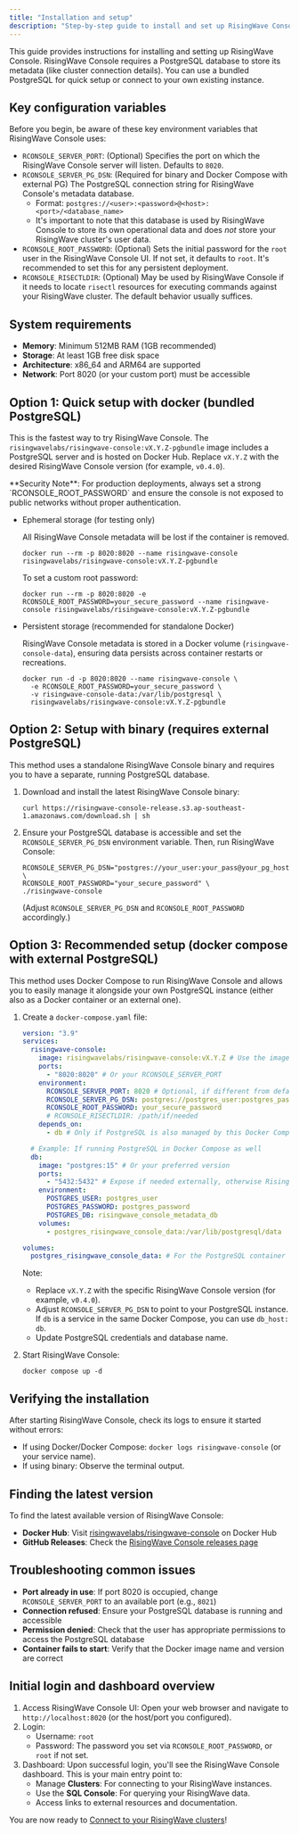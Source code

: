 ```yaml
---
title: "Installation and setup"
description: "Step-by-step guide to install and set up RisingWave Console using Docker, binary, or Docker Compose. Learn about key configuration variables and initial login."
---
```


This guide provides instructions for installing and setting up RisingWave Console. RisingWave Console requires a PostgreSQL database to store its metadata (like cluster connection details). You can use a bundled PostgreSQL for quick setup or connect to your own existing instance.

## Key configuration variables

Before you begin, be aware of these key environment variables that RisingWave Console uses:

*   `RCONSOLE_SERVER_PORT`: (Optional) Specifies the port on which the RisingWave Console server will listen. Defaults to `8020`.
*   `RCONSOLE_SERVER_PG_DSN`: (Required for binary and Docker Compose with external PG) The PostgreSQL connection string for RisingWave Console's metadata database.
    *   Format: `postgres://<user>:<password>@<host>:<port>/<database_name>`
    *   It's important to note that this database is used by RisingWave Console to store its own operational data and does *not* store your RisingWave cluster's user data.
*   `RCONSOLE_ROOT_PASSWORD`: (Optional) Sets the initial password for the `root` user in the RisingWave Console UI. If not set, it defaults to `root`. It's recommended to set this for any persistent deployment.
*   `RCONSOLE_RISECTLDIR`: (Optional) May be used by RisingWave Console if it needs to locate `risectl` resources for executing commands against your RisingWave cluster. The default behavior usually suffices.

## System requirements

*   **Memory**: Minimum 512MB RAM (1GB recommended)
*   **Storage**: At least 1GB free disk space
*   **Architecture**: x86_64 and ARM64 are supported
*   **Network**: Port 8020 (or your custom port) must be accessible

## Option 1: Quick setup with docker (bundled PostgreSQL)

This is the fastest way to try RisingWave Console. The `risingwavelabs/risingwave-console:vX.Y.Z-pgbundle` image includes a PostgreSQL server and is hosted on Docker Hub. Replace `vX.Y.Z` with the desired RisingWave Console version (for example, `v0.4.0`).

<Note>
**Security Note**: For production deployments, always set a strong `RCONSOLE_ROOT_PASSWORD` and ensure the console is not exposed to public networks without proper authentication.
</Note>

- Ephemeral storage (for testing only)
  
  All RisingWave Console metadata will be lost if the container is removed.

   ```shell
   docker run --rm -p 8020:8020 --name risingwave-console risingwavelabs/risingwave-console:vX.Y.Z-pgbundle
   ```
   To set a custom root password:
   ```shell
   docker run --rm -p 8020:8020 -e RCONSOLE_ROOT_PASSWORD=your_secure_password --name risingwave-console risingwavelabs/risingwave-console:vX.Y.Z-pgbundle
   ```

- Persistent storage (recommended for standalone Docker)
  
  RisingWave Console metadata is stored in a Docker volume (`risingwave-console-data`), ensuring data persists across container restarts or recreations.

   ```shell
   docker run -d -p 8020:8020 --name risingwave-console \
     -e RCONSOLE_ROOT_PASSWORD=your_secure_password \
     -v risingwave-console-data:/var/lib/postgresql \
     risingwavelabs/risingwave-console:vX.Y.Z-pgbundle
   ```

## Option 2: Setup with binary (requires external PostgreSQL)

This method uses a standalone RisingWave Console binary and requires you to have a separate, running PostgreSQL database.

1.  Download and install the latest RisingWave Console binary:
    ```shell
    curl https://risingwave-console-release.s3.ap-southeast-1.amazonaws.com/download.sh | sh
    ```
2.  Ensure your PostgreSQL database is accessible and set the `RCONSOLE_SERVER_PG_DSN` environment variable. Then, run RisingWave Console:
    ```shell
    RCONSOLE_SERVER_PG_DSN="postgres://your_user:your_pass@your_pg_host:5432/dbname" \
    RCONSOLE_ROOT_PASSWORD="your_secure_password" \
    ./risingwave-console

    ```
    (Adjust `RCONSOLE_SERVER_PG_DSN` and `RCONSOLE_ROOT_PASSWORD` accordingly.)

## Option 3: Recommended setup (docker compose with external PostgreSQL)

This method uses Docker Compose to run RisingWave Console and allows you to easily manage it alongside your own PostgreSQL instance (either also as a Docker container or an external one).

1.  Create a `docker-compose.yaml` file:

    ```yaml
    version: "3.9"
    services:
      risingwave-console:
        image: risingwavelabs/risingwave-console:vX.Y.Z # Use the image without -pgbundle
        ports:
          - "8020:8020" # Or your RCONSOLE_SERVER_PORT
        environment:
          RCONSOLE_SERVER_PORT: 8020 # Optional, if different from default
          RCONSOLE_SERVER_PG_DSN: postgres://postgres_user:postgres_password@db_host:5432/risingwave_console_metadata_db # IMPORTANT: Point to your PG
          RCONSOLE_ROOT_PASSWORD: your_secure_password
          # RCONSOLE_RISECTLDIR: /path/if/needed
        depends_on:
          - db # Only if PostgreSQL is also managed by this Docker Compose file

      # Example: If running PostgreSQL in Docker Compose as well
      db:
        image: "postgres:15" # Or your preferred version
        ports:
          - "5432:5432" # Expose if needed externally, otherwise RisingWave Console connects via Docker network
        environment:
          POSTGRES_USER: postgres_user
          POSTGRES_PASSWORD: postgres_password
          POSTGRES_DB: risingwave_console_metadata_db
        volumes:
          - postgres_risingwave_console_data:/var/lib/postgresql/data

    volumes:
      postgres_risingwave_console_data: # For the PostgreSQL container
    ```
    Note:
    *   Replace `vX.Y.Z` with the specific RisingWave Console version (for example, `v0.4.0`).
    *   Adjust `RCONSOLE_SERVER_PG_DSN` to point to your PostgreSQL instance. If `db` is a service in the same Docker Compose, you can use `db_host: db`.
    *   Update PostgreSQL credentials and database name.

2.  Start RisingWave Console:
    ```shell
    docker compose up -d
    ```

## Verifying the installation

After starting RisingWave Console, check its logs to ensure it started without errors:
*   If using Docker/Docker Compose: `docker logs risingwave-console` (or your service name).
*   If using binary: Observe the terminal output.

## Finding the latest version

To find the latest available version of RisingWave Console:
*   **Docker Hub**: Visit [risingwavelabs/risingwave-console](https://hub.docker.com/r/risingwavelabs/risingwave-console) on Docker Hub
*   **GitHub Releases**: Check the [RisingWave Console releases page](https://github.com/risingwavelabs/risingwave-console/releases)

## Troubleshooting common issues

*   **Port already in use**: If port 8020 is occupied, change `RCONSOLE_SERVER_PORT` to an available port (e.g., `8021`)
*   **Connection refused**: Ensure your PostgreSQL database is running and accessible
*   **Permission denied**: Check that the user has appropriate permissions to access the PostgreSQL database
*   **Container fails to start**: Verify that the Docker image name and version are correct

## Initial login and dashboard overview

1.  Access RisingWave Console UI: Open your web browser and navigate to `http://localhost:8020` (or the host/port you configured).
2.  Login:
    *   Username: `root`
    *   Password: The password you set via `RCONSOLE_ROOT_PASSWORD`, or `root` if not set.
3.  Dashboard: Upon successful login, you'll see the RisingWave Console dashboard. This is your main entry point to:
    *   Manage **Clusters**: For connecting to your RisingWave instances.
    *   Use the **SQL Console**: For querying your RisingWave data.
    *   Access links to external resources and documentation.

You are now ready to [Connect to your RisingWave clusters](/risingwave-console/connect-risingwave-clusters)!